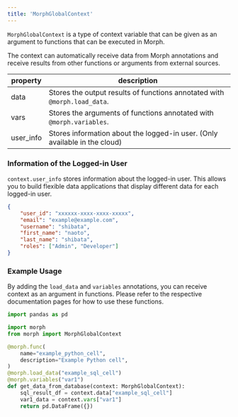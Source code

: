 ```yaml
---
title: 'MorphGlobalContext'
---
```


`MorphGlobalContext` is a type of context variable that can be given as an argument to functions that can be executed in Morph.

The context can automatically receive data from Morph annotations and receive results from other functions or arguments from external sources.

|property|description|
|---|---|
|data|Stores the output results of functions annotated with `@morph.load_data`.|
|vars|Stores the arguments of functions annotated with `@morph.variables`.|
|user_info|Stores information about the logged-in user. (Only available in the cloud)|

### Information of the Logged-in User

`context.user_info` stores information about the logged-in user.
This allows you to build flexible data applications that display different data for each logged-in user.

```json context.user_info
{
	"user_id": "xxxxxx-xxxx-xxxx-xxxxx",
	"email": "example@example.com",
	"username": "shibata",
	"first_name": "naoto",
	"last_name": "shibata",
	"roles": ["Admin", "Developer"]
}
```

### Example Usage

By adding the `load_data` and `variables` annotations, you can receive context as an argument in functions.
Please refer to the respective documentation pages for how to use these functions.

```python
import pandas as pd

import morph
from morph import MorphGlobalContext

@morph.func(
    name="example_python_cell",
    description="Example Python cell",
)
@morph.load_data("example_sql_cell")
@morph.variables("var1")
def get_data_from_database(context: MorphGlobalContext):
	sql_result_df = context.data["example_sql_cell"]
	var1_data = context.vars["var1"]
	return pd.DataFrame({})
```